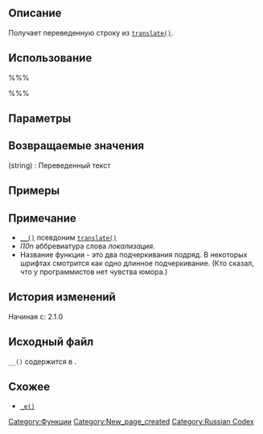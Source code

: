 {{Languages|
{{en|Function Reference/ 2}}
{{ru|Справочник по функциям/ 2}}
}}

{{Message|background=#FCECAD|text=Эта страница названа неверно из-за ограничений Mediawiki на именование страниц. Название функции <tt>__()</tt>, а не <tt>_2()</tt>.}}

== Описание ==

Получает переведенную строку из [[Справочник_по_функциям/translate|<tt>translate()</tt>]].

== Использование ==

%%%<?php $translated_text = __( $text, $domain ); ?>%%%

== Параметры ==

{{Parameter|$text|string|Текст для перевода}}
{{Parameter|$domain|string|Домен из которого нужно запросить переведенный текст|optional|'default'}}

== Возвращаемые значения ==

; (string) : Переведенный текст

== Примеры ==
<!-- Need creative examples. Feel free to link to external examples. -->

== Примечание ==

* [[Справочник_по_функциям/_2|<tt>__()</tt>]] псевдоним [[Справочник_по_функциям/translate|<tt>translate()</tt>]]
* <i>l10n</i> аббревиатура слова <i>локализация</i>.
* Название функции - это два подчеркивания подряд. В некоторых шрифтах смотрится как одно длинное подчеркивание. (Кто сказал, что у программистов нет чувства юмора.)

== История изменений ==

Начиная с: 2.1.0

== Исходный файл ==

<tt>__()</tt> содержится в {{Trac|wp-includes/l10n.php}}.

== Схожее ==

* [[Справочник_по_функциям/_e|<tt>_e()</tt>]]

{{ru:Tag Footer}}

[[Category:Функции]]
[[Category:New_page_created]]
[[Category:Russian Codex]]